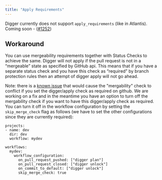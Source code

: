```yaml
---
title: "Apply Requirements"
---
```


Digger currently does not support `apply_requirements` (like in Atlantis). Coming soon - ([#1252](https://github.com/diggerhq/digger/issues/1252))

## Workaround

You can use mergeability requirements together with Status Checks to achieve the same.
Digger will not apply if the pull request is not in a “mergeable” state as specified by GitHub api. This means that if you have a separate status check and you have this check as “required” by branch protection rules then an attempt of digger apply will not go ahead.

Note: there is a [known issue](https://github.com/diggerhq/digger/issues/1180) that would
 cause the "mergability" check to conflict if you set the digger/apply check as required on github. We are working on a fix and in the meantime you have an option to turn off the mergability check if you want to have this digger/apply check as required. You can turn it off in the workflow configuration
  by setting the `skip_merge_check` flag as follows (we have to set the other configurations since they are currently required):

```
projects:
- name: dev
  dir: dev
  workflow: mydev

workflows:
  mydev:
    workflow_configuration:
      on_pull_request_pushed: ["digger plan"]
      on_pull_request_closed: ["digger unlock"]
      on_commit_to_default: ["digger unlock"]
      skip_merge_check: true
```